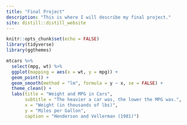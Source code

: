```yaml
---
title: "Final Project"
description: "This is where I will describe my final project."
site: distill::distill_website
---
```


```r
knitr::opts_chunk$set(echo = FALSE)
library(tidyverse)
library(ggthemes)

```

```r
mtcars %>%
  select(mpg, wt) %>%
  ggplot(mapping = aes(x = wt, y = mpg)) +
  geom_point() +
  geom_smooth(method = "lm", formula = y ~ x, se = FALSE) +
  theme_clean() +
  labs(title = "Weight and MPG in Cars",
       subtitle = "The heavier a car was, the lower the MPG was.",
       x = "Weight (in thousands of lbs)",
       y = "Miles per Gallon",
       caption = "Henderson and Vellerman (1981)")
```

